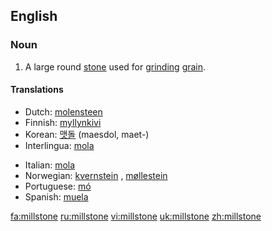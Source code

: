 ==English==

===Noun===
{{en-noun}}

# A large round [[stone]] used for [[grind]]ing [[grain]].

====Translations====
{{top}}
*Dutch: [[molensteen]] {{m}}
*Finnish: [[myllynkivi]]
*Korean: [[맷돌]] (maesdol, maet-)
*Interlingua: [[mola]]
{{mid}}
*Italian: [[mola]] {{f}}
*Norwegian: [[kvernstein]] {{m}}, [[møllestein]] {{m}}
*Portuguese: [[mó]] {{f}}
*Spanish: [[muela]] {{f}}
{{bottom}}

[[fa:millstone]]
[[ru:millstone]]
[[vi:millstone]]
[[uk:millstone]]
[[zh:millstone]]